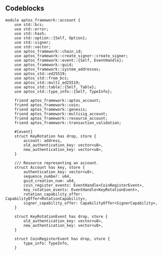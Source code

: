 ## Codeblocks

```move filename="example.move"
module aptos_framework::account {
    use std::bcs;
    use std::error;
    use std::hash;
    use std::option::{Self, Option};
    use std::signer;
    use std::vector;
    use aptos_framework::chain_id;
    use aptos_framework::create_signer::create_signer;
    use aptos_framework::event::{Self, EventHandle};
    use aptos_framework::guid;
    use aptos_framework::system_addresses;
    use aptos_std::ed25519;
    use aptos_std::from_bcs;
    use aptos_std::multi_ed25519;
    use aptos_std::table::{Self, Table};
    use aptos_std::type_info::{Self, TypeInfo};

    friend aptos_framework::aptos_account;
    friend aptos_framework::coin;
    friend aptos_framework::genesis;
    friend aptos_framework::multisig_account;
    friend aptos_framework::resource_account;
    friend aptos_framework::transaction_validation;

    #[event]
    struct KeyRotation has drop, store {
        account: address,
        old_authentication_key: vector<u8>,
        new_authentication_key: vector<u8>,
    }

    /// Resource representing an account.
    struct Account has key, store {
        authentication_key: vector<u8>,
        sequence_number: u64,
        guid_creation_num: u64,
        coin_register_events: EventHandle<CoinRegisterEvent>,
        key_rotation_events: EventHandle<KeyRotationEvent>,
        rotation_capability_offer: CapabilityOffer<RotationCapability>,
        signer_capability_offer: CapabilityOffer<SignerCapability>,
    }

    struct KeyRotationEvent has drop, store {
        old_authentication_key: vector<u8>,
        new_authentication_key: vector<u8>,
    }

    struct CoinRegisterEvent has drop, store {
        type_info: TypeInfo,
    }
```
